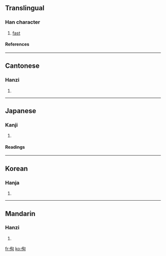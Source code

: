==Translingual==
===Han character===
{{Han char|rn=9|rad=人|as=06|sn=8|four=2722<sub>0</sub>|canj=人心日 (OPA)}}
# [[fast]]
====References====
{{Han ref|kx=0102.150|dkj=00604|dj=0216.130|hdz=10151.030|uh=4F9A|ud=20378|bh=CBC0|bd=52160}}
----
==Cantonese==
===Hanzi===
{{yue-hanzi|jyut=|y=seun1}}
# {{defn|Cantonese}}
----
==Japanese==
===Kanji===
{{ja-kanji|grade=|rs=人06}}
# {{defn|Japanese}} 
====Readings====
{{ja-readings|on=[[しゅん]] (shun), [[じゅん]] (jun)|kun=[[すみやか]] (sumiyaka), [[しめす]] (shimesu), [[となえる]] (tonaeru), [[ふかい]] (fukai), [[つかふ]] (tsukafu)}}
----
==Korean==
===Hanja===
{{ko-hanja|hangeul=순|rv=sun|mr=sun}}
# {{defn|Korean}}
----
==Mandarin==
===Hanzi===
{{cmn-hanzi|pin=[[xùn]] ([[xun4]])|wg=hsün<sup>4</sup>}}
# {{defn|Mandarin}}

[[fr:侚]]
[[ko:侚]]